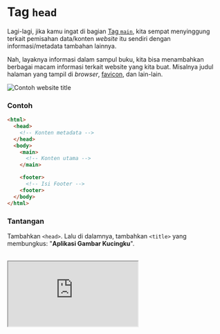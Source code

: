 # Tag `head`

Lagi-lagi, jika kamu ingat di bagian [Tag `main`](/responsive-web/learn-html-by-building-a-cat-photo-app/a5-main-tag), kita sempat menyinggung terkait pemisahan data/konten _website_ itu sendiri dengan informasi/metadata tambahan lainnya.

Nah, layaknya informasi dalam sampul buku, kita bisa menambahkan berbagai macam informasi terkait website yang kita buat. Misalnya judul halaman yang tampil di _browser_, [favicon](https://id.wikipedia.org/wiki/Favicon), dan lain-lain.

![Contoh _website_ title](https://i.imgur.com/cWBE40t.png)

### Contoh

```html
<html>
  <head>
    <!-- Konten metadata -->
  </head>
  <body>
    <main>
      <!-- Konten utama -->
    </main>

    <footer>
      <!-- Isi Footer -->
    <footer>
  </body>
</html>
```

### Tantangan

Tambahkan `<head>`. Lalu di dalamnya, tambahkan `<title>` yang membungkus: "**Aplikasi Gambar Kucingku**".

<br />

<iframe
  src="https://stackblitz.com/fork/ngodingorg-a37?ctl=1&embed=1&file=index.html&hideExplorer=1"
  style={{ width: "100%", height: "564px" }}
/>

### Solusi

[Buka Solusi](https://stackblitz.com/fork/ngodingorg-a37-solution?embed=1&file=index.html)
